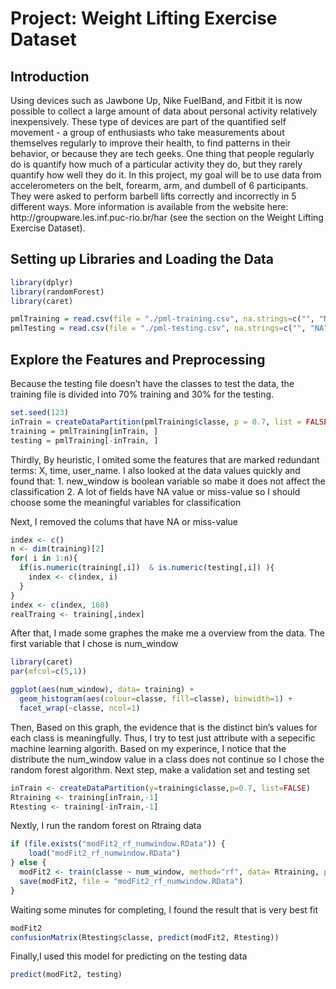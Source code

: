 
Project: Weight Lifting Exercise Dataset
========================================================

## Introduction
Using devices such as Jawbone Up, Nike FuelBand, and Fitbit it is now possible to collect a large amount of data about personal activity relatively inexpensively. These type of devices are part of the quantified self movement - a group of enthusiasts who take measurements about themselves regularly to improve their health, to find patterns in their behavior, or because they are tech geeks. One thing that people regularly do is quantify how much of a particular activity they do, but they rarely quantify how well they do it. In this project, my goal will be to use data from accelerometers on the belt, forearm, arm, and dumbell of 6 participants. They were asked to perform barbell lifts correctly and incorrectly in 5 different ways. More information is available from the website here: http://groupware.les.inf.puc-rio.br/har (see the section on the Weight Lifting Exercise Dataset).


## Setting up Libraries and Loading the Data
```r
library(dplyr)
library(randomForest)
library(caret)

pmlTraining = read.csv(file = "./pml-training.csv", na.strings=c("", "NA"))
pmlTesting = read.csv(file = "./pml-testing.csv", na.strings=c("", "NA"))
```
## Explore the Features and Preprocessing
Because the testing file doesn't have the classes to test the data, the training file is divided into 70% training and 30% for the testing.
```r
set.seed(123)
inTrain = createDataPartition(pmlTraining$classe, p = 0.7, list = FALSE)
training = pmlTraining[inTrain, ]
testing = pmlTraining[-inTrain, ]
```

Thirdly, By heuristic, I omited some the features that are marked redundant terms: X, time, user_name. I also looked at the data values quickly and found that:
  1. new_window is boolean variable so mabe it does not affect the classification
  2. A lot of fields have NA value or miss-value so I should choose some the meaningful variables for classification
  
Next, I removed the colums that have NA or miss-value
```r
index <- c()
n <- dim(training)[2]
for( i in 1:n){
  if(is.numeric(training[,i])  & is.numeric(testing[,i]) ){
    index <- c(index, i)
  }
}
index <- c(index, 160)
realTraing <- training[,index]

```
After that, I made some graphes the make me a overview from the data. The first variable that I chose is num_window
```r
library(caret)
par(mfcol=c(5,1))

ggplot(aes(num_window), data= training) +
  geom_histogram(aes(colour=classe, fill=classe), binwidth=1) +
  facet_wrap(~classe, ncol=1)
```

Then, Based on this graph, the evidence that is the distinct bin's values for each class is meaningfully. Thus, I try to test just attribute with a sepecific machine learning algorith. Based on my experince, I notice that the distribute the num_window value in a class does not continue so I chose the random forest algorithm.
Next step, make a validation set and testing set
```r
inTrain <- createDataPartition(y=training$classe,p=0.7, list=FALSE)
Rtraining <- training[inTrain,-1]
Rtesting <- training[-inTrain,-1]

```
Nextly, I run the random forest on Rtraing data
```r
if (file.exists("modFit2_rf_numwindow.RData")) {
    load("modFit2_rf_numwindow.RData")
} else {
  modFit2 <- train(classe ~ num_window, method="rf", data= Rtraining, prox=TRUE)
  save(modFit2, file = "modFit2_rf_numwindow.RData")
}
```
Waiting some minutes for completing, I found the result that is very best fit
```r
modFit2
confusionMatrix(Rtesting$classe, predict(modFit2, Rtesting))
```
Finally,I used this model for predicting on the testing data
```r
predict(modFit2, testing)
```



